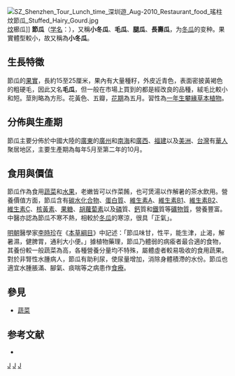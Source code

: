 {{Infraspeciesbox
| image = 
| image_caption = 
| status = 
| status_system = 
| domain = [[真核域|真核域]] Eukarya
| genus = Benincasa
| species=hispida
| species link=冬瓜
| varietas =chieh-qua
| authority =[[侯宽昭|F.C.How]], 1954
| synonyms = 
|節瓜}}

[[File:SZ_Shenzhen_Tour_Lunch_time_深圳遊_Aug-2010_Restaurant_food_瑤柱炆節瓜_Stuffed_Hairy_Gourd.jpg|thumb]][[炆|炆]]櫛瓜]]{{Not|西葫芦}}
'''節瓜'''（[[学名|学名]]：{{lang|la|''Benincasa hispida'' var. ''chieh-qua''}}），又稱'''小冬瓜'''、'''毛瓜'''、'''腿瓜'''、'''長壽瓜'''，为[[冬瓜|冬瓜]]的变种。果實體型較小，故又稱為'''小冬瓜'''。

==生長特徵==
節瓜的[[果實|果實]]，長約15至25厘米，果內有大量種籽，外皮近青色，表面密披黃褐色的粗硬毛，因此又名'''毛瓜'''，但一般在市場上買到的都是經改良的品種，絨毛比較小和短。莖則略為方形。花黃色、五瓣，[[花期|花期]]為五月。習性為[[一年生植物|一年生]][[攀緣植物|攀緣]][[草本植物|草本植物]]。

==分佈與生產期==
節瓜主要分佈於中國大陸的[[廣東|廣東]]的[[廣州|廣州]]和[[南海|南海]]和[[廣西|廣西]]、[[福建|福建]]以及[[美洲|美洲]]、[[台灣|台灣]]有[[華人|華人]]聚居地区，主要生產期為每年5月至第二年的10月。

==食用與價值==
節瓜作為食用[[蔬菜|蔬菜]]和[[水果|水果]]，老嫩皆可以作菜餚，也可煲湯以作解暑的茶水飲用。營養價值方面，節瓜含有[[碳水化合物|碳水化合物]]、[[蛋白質|蛋白質]]、[[維生素A|維生素A]]、[[維生素B1|維生素B1]]、[[維生素B2|維生素B2]]、[[維生素C|維生素C]]、[[核黃素|核黃素]]、[[果糖|果糖]]、[[胡蘿蔔素|胡蘿蔔素]]以及[[磷|磷]]質、[[鈣|鈣]]質和[[鐵|鐵]]質等[[礦物質|礦物質]]，營養豐富。中醫亦認為節瓜不寒不熱，相較於[[冬瓜|冬瓜]]的寒涼，很具「正氣」。

[[明朝|明朝]]醫學家[[李時珍|李時珍]]在《[[本草綱目|本草綱目]]》中記述：「節瓜味甘，性平，能生津，止渴，解暑濕，健脾胃，通利大小便。」據植物藥理，節瓜乃體弱的病瘉者最合適的食物，其養份較一般蔬菜為高，各種營養分量均不特殊，屬體虛者較易吸收的食用蔬果。對於非腎性水腫病人，節瓜有助利尿，使尿量增加，消除身體積滯的水份。節瓜也適宜水腫脹滿、腳氣、痰喘等之病患作[[食療|食療]]。

== 參見 ==
*[[蔬菜|蔬菜]]

== 参考文献 ==
* {{CPNI| zh= 節瓜 | id=186-41144 | binomial=Benincasa hispida | authority=(Thunb.) Cogn. var. chieh-qua F. C. How | var=chieh-qua | accessdate=2013-01-18}}
{{Taxonbar}}

[[Category:冬瓜属|J]]
[[Category:果菜類|J]]
[[Category:食療|J]]
